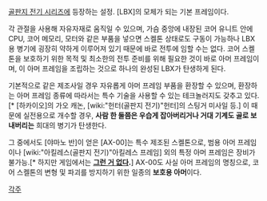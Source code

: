 [[골판지 전기 시리즈]]에 등장하는 설정. [LBX]의 모체가 되는 기본 프레임이다.

각 관절을 사용해 자유자재로 움직일 수 있으며, 가슴 중앙에 내장된 코어 유니트 안에 CPU, 코어 메모리, 모터와 같은 부품을 넣으면 스켈톤 상태로도 구동이 가능하나 LBX용 병기에 굉장히 약하게 이루어져 있기 때문에 바로 전투에 임할 수는 없다. 코어 스켈톤을 보호하기 위한 목적 및 최소한의 전투 준비를 위해 필요한 것이 바로 아머 프레임이며, 이 아머 프레임을 조립하는 것으로 하나의 완성된 LBX가 탄생하게 된다. 

기본적으로 같은 제조사일 경우 자유롭게 아머 프레임 부품을 환장할 수 있으며, 환장하는 아머 프레임 종류에 따라서는 특수 기술을 사용할 수 있는 테크놀러지도 갖추고 있다.[* [하카이오]의 가오 캐논, [wiki:"헌터(골판지 전기)"헌터]의 스팅거 미사일 등.] 이 때문에 실전용으로 개수할 경우, '''사람 한 둘쯤은 우습게 잡아버리거나 거대 기계도 골로 보내버리는''' 희대의 병기가 탄생한다.

그 중에서도 [야마노 반]이 얻은 [AX-00]는 특수 제조된 스켈톤으로, 범용 아머 프레임이나 [wiki:"아킬레스(골판지 전기)"아킬레스 프레임] 외의 특정 아머 프레임은 장비가 불가능.[* 하지만 게임에서는 '''[[그런 거 없다]].'''] AX-00도 사실 아머 프레임의 명칭으로, 코어 스켈톤의 변형 및 파괴를 방지하기 위한 일종의 '''보호용 아머'''이다. 

[[각주]]
